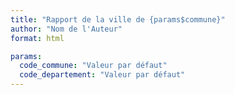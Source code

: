 ```yaml
---
title: "Rapport de la ville de {params$commune}"
author: "Nom de l'Auteur"
format: html

params:
  code_commune: "Valeur par défaut"
  code_departement: "Valeur par défaut"
---
```




